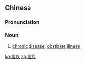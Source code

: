 ==Chinese==
{{zh-forms|alt=固疾,錮疾}}

===Pronunciation===
{{zh-pron
|m=gùjí
|cat=n
}}

===Noun===
{{zh-noun}}

# [[chronic]] [[disease]]; [[obstinate]] [[illness]]

[[ko:痼疾]]
[[zh:痼疾]]